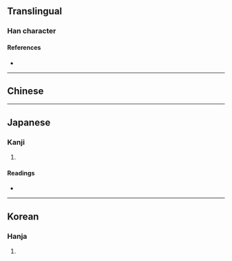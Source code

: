 {{also|堊|聖}}
{{character info/new}}
==Translingual==

===Han character===
{{Han char|rn=32|rad=土|as=06|sn=9|four=|canj=MCG|ids=⿱亚土}}
====References====
* {{Han ref|kx=0228.291|dkj=05085|hdz=10437.100|uh=57A9|ud=22441}}

----

==Chinese==
{{zh-see|堊}}
----

==Japanese==

===Kanji===
{{ja-kanji|grade=|rs=土06}}

# {{defn|lang=ja|sort=土06}}

====Readings====
* {{ja-readings|on=[[せい]] (sei), [[しょう]] (shō)|kun=[[ひじり]] (hijiri)}}

----

==Korean==

===Hanja===
{{ko-hanja|hangeul=성|rv=seong|mr=sŏng}}

# {{defn|lang=ko|sort=土06}}